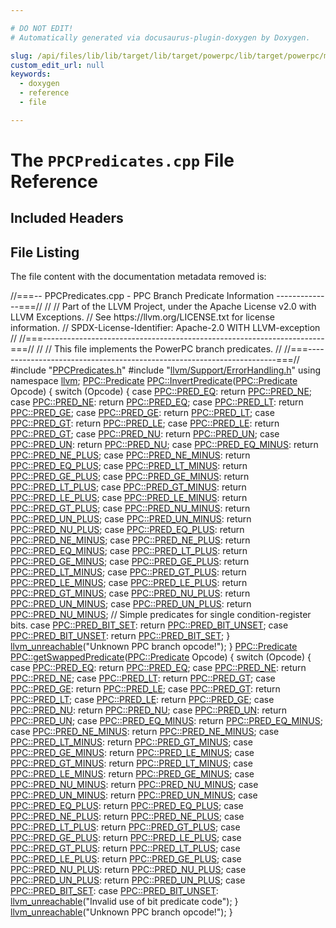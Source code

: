```yaml
---

# DO NOT EDIT!
# Automatically generated via docusaurus-plugin-doxygen by Doxygen.

slug: /api/files/lib/lib/target/lib/target/powerpc/lib/target/powerpc/mctargetdesc/ppcpredicates-cpp
custom_edit_url: null
keywords:
  - doxygen
  - reference
  - file

---
```





# The `PPCPredicates.cpp` File Reference

<DoxygenPage pluginConfig={pluginConfig}>



## Included Headers

<IncludesList>
<IncludesListItem
  filePath="PPCPredicates.h"
  permalink="/docs/api/files/lib/lib/target/lib/target/powerpc/lib/target/powerpc/mctargetdesc/ppcpredicates-h"
  isLocal="true" />
<IncludesListItem
  filePath="llvm/Support/ErrorHandling.h"
  permalink="/docs/api/files/include/include/llvm/include/llvm/support/errorhandling-h"
  isLocal="true" />
</IncludesList>


## File Listing

The file content with the documentation metadata removed is:

<ProgramListing>

<Link id="l00001" /><CodeLine lineNumber="1"><Highlight kind="comment">//===-- PPCPredicates.cpp - PPC Branch Predicate Information --------------===//</Highlight><Highlight kind="normal"></Highlight></CodeLine>
<Link id="l00002" /><CodeLine lineNumber="2"><Highlight kind="normal"></Highlight><Highlight kind="comment">//</Highlight><Highlight kind="normal"></Highlight></CodeLine>
<Link id="l00003" /><CodeLine lineNumber="3"><Highlight kind="normal"></Highlight><Highlight kind="comment">// Part of the LLVM Project, under the Apache License v2.0 with LLVM Exceptions.</Highlight><Highlight kind="normal"></Highlight></CodeLine>
<Link id="l00004" /><CodeLine lineNumber="4"><Highlight kind="normal"></Highlight><Highlight kind="comment">// See https://llvm.org/LICENSE.txt for license information.</Highlight><Highlight kind="normal"></Highlight></CodeLine>
<Link id="l00005" /><CodeLine lineNumber="5"><Highlight kind="normal"></Highlight><Highlight kind="comment">// SPDX-License-Identifier: Apache-2.0 WITH LLVM-exception</Highlight><Highlight kind="normal"></Highlight></CodeLine>
<Link id="l00006" /><CodeLine lineNumber="6"><Highlight kind="normal"></Highlight><Highlight kind="comment">//</Highlight><Highlight kind="normal"></Highlight></CodeLine>
<Link id="l00007" /><CodeLine lineNumber="7"><Highlight kind="normal"></Highlight><Highlight kind="comment">//===----------------------------------------------------------------------===//</Highlight><Highlight kind="normal"></Highlight></CodeLine>
<Link id="l00008" /><CodeLine lineNumber="8"><Highlight kind="normal"></Highlight><Highlight kind="comment">//</Highlight><Highlight kind="normal"></Highlight></CodeLine>
<Link id="l00009" /><CodeLine lineNumber="9"><Highlight kind="normal"></Highlight><Highlight kind="comment">// This file implements the PowerPC branch predicates.</Highlight><Highlight kind="normal"></Highlight></CodeLine>
<Link id="l00010" /><CodeLine lineNumber="10"><Highlight kind="normal"></Highlight><Highlight kind="comment">//</Highlight><Highlight kind="normal"></Highlight></CodeLine>
<Link id="l00011" /><CodeLine lineNumber="11"><Highlight kind="normal"></Highlight><Highlight kind="comment">//===----------------------------------------------------------------------===//</Highlight><Highlight kind="normal"></Highlight></CodeLine>
<Link id="l00012" /><CodeLine lineNumber="12"><Highlight kind="normal"></Highlight></CodeLine>
<Link id="l00013" /><CodeLine lineNumber="13"><Highlight kind="normal"></Highlight><Highlight kind="preprocessor">#include &quot;<a href="/docs/api/files/lib/lib/target/lib/target/powerpc/lib/target/powerpc/mctargetdesc/ppcpredicates-h">PPCPredicates.h</a>&quot;</Highlight><Highlight kind="normal"></Highlight></CodeLine>
<Link id="l00014" /><CodeLine lineNumber="14"><Highlight kind="normal"></Highlight><Highlight kind="preprocessor">#include &quot;<a href="/docs/api/files/include/include/llvm/include/llvm/support/errorhandling-h">llvm/Support/ErrorHandling.h</a>&quot;</Highlight><Highlight kind="normal"></Highlight></CodeLine>
<Link id="l00015" /><CodeLine lineNumber="15"><Highlight kind="normal"></Highlight><Highlight kind="keyword">using namespace </Highlight><Highlight kind="normal"><a href="/docs/api/namespaces/llvm">llvm</a>;</Highlight></CodeLine>
<Link id="l00016" /><CodeLine lineNumber="16"><Highlight kind="normal"></Highlight></CodeLine>
<Link id="l00017" /><CodeLine lineNumber="17"><Highlight kind="normal"><a href="/docs/api/namespaces/llvm/ppc/#a14028f7fe73a11dabc6583510cc0a355">PPC::Predicate</a> <a href="/docs/api/namespaces/llvm/ppc/#a975319b2f772b89387ffea1b1ba1f049">PPC::InvertPredicate</a>(<a href="/docs/api/namespaces/llvm/ppc/#a14028f7fe73a11dabc6583510cc0a355">PPC::Predicate</a> Opcode) &#123;</Highlight></CodeLine>
<Link id="l00018" /><CodeLine lineNumber="18"><Highlight kind="normal">  </Highlight><Highlight kind="keywordflow">switch</Highlight><Highlight kind="normal"> (Opcode) &#123;</Highlight></CodeLine>
<Link id="l00019" /><CodeLine lineNumber="19"><Highlight kind="normal">  </Highlight><Highlight kind="keywordflow">case</Highlight><Highlight kind="normal"> <a href="/docs/api/namespaces/llvm/ppc/#a14028f7fe73a11dabc6583510cc0a355a34be5288a1bb24e5120358395f7f0dc3">PPC::PRED&#95;EQ</a>: </Highlight><Highlight kind="keywordflow">return</Highlight><Highlight kind="normal"> <a href="/docs/api/namespaces/llvm/ppc/#a14028f7fe73a11dabc6583510cc0a355ad9add708b3d9680d64242cf06f448462">PPC::PRED&#95;NE</a>;</Highlight></CodeLine>
<Link id="l00020" /><CodeLine lineNumber="20"><Highlight kind="normal">  </Highlight><Highlight kind="keywordflow">case</Highlight><Highlight kind="normal"> <a href="/docs/api/namespaces/llvm/ppc/#a14028f7fe73a11dabc6583510cc0a355ad9add708b3d9680d64242cf06f448462">PPC::PRED&#95;NE</a>: </Highlight><Highlight kind="keywordflow">return</Highlight><Highlight kind="normal"> <a href="/docs/api/namespaces/llvm/ppc/#a14028f7fe73a11dabc6583510cc0a355a34be5288a1bb24e5120358395f7f0dc3">PPC::PRED&#95;EQ</a>;</Highlight></CodeLine>
<Link id="l00021" /><CodeLine lineNumber="21"><Highlight kind="normal">  </Highlight><Highlight kind="keywordflow">case</Highlight><Highlight kind="normal"> <a href="/docs/api/namespaces/llvm/ppc/#a14028f7fe73a11dabc6583510cc0a355a46cd6e935d7b9cc679d9cb0cf025ae91">PPC::PRED&#95;LT</a>: </Highlight><Highlight kind="keywordflow">return</Highlight><Highlight kind="normal"> <a href="/docs/api/namespaces/llvm/ppc/#a14028f7fe73a11dabc6583510cc0a355a44abec85091b571da2189ac4bd139095">PPC::PRED&#95;GE</a>;</Highlight></CodeLine>
<Link id="l00022" /><CodeLine lineNumber="22"><Highlight kind="normal">  </Highlight><Highlight kind="keywordflow">case</Highlight><Highlight kind="normal"> <a href="/docs/api/namespaces/llvm/ppc/#a14028f7fe73a11dabc6583510cc0a355a44abec85091b571da2189ac4bd139095">PPC::PRED&#95;GE</a>: </Highlight><Highlight kind="keywordflow">return</Highlight><Highlight kind="normal"> <a href="/docs/api/namespaces/llvm/ppc/#a14028f7fe73a11dabc6583510cc0a355a46cd6e935d7b9cc679d9cb0cf025ae91">PPC::PRED&#95;LT</a>;</Highlight></CodeLine>
<Link id="l00023" /><CodeLine lineNumber="23"><Highlight kind="normal">  </Highlight><Highlight kind="keywordflow">case</Highlight><Highlight kind="normal"> <a href="/docs/api/namespaces/llvm/ppc/#a14028f7fe73a11dabc6583510cc0a355a8cd4d49277068c1eab8d4d7c4835b817">PPC::PRED&#95;GT</a>: </Highlight><Highlight kind="keywordflow">return</Highlight><Highlight kind="normal"> <a href="/docs/api/namespaces/llvm/ppc/#a14028f7fe73a11dabc6583510cc0a355ac89b6a30c033abb18a7e81f48b0e3593">PPC::PRED&#95;LE</a>;</Highlight></CodeLine>
<Link id="l00024" /><CodeLine lineNumber="24"><Highlight kind="normal">  </Highlight><Highlight kind="keywordflow">case</Highlight><Highlight kind="normal"> <a href="/docs/api/namespaces/llvm/ppc/#a14028f7fe73a11dabc6583510cc0a355ac89b6a30c033abb18a7e81f48b0e3593">PPC::PRED&#95;LE</a>: </Highlight><Highlight kind="keywordflow">return</Highlight><Highlight kind="normal"> <a href="/docs/api/namespaces/llvm/ppc/#a14028f7fe73a11dabc6583510cc0a355a8cd4d49277068c1eab8d4d7c4835b817">PPC::PRED&#95;GT</a>;</Highlight></CodeLine>
<Link id="l00025" /><CodeLine lineNumber="25"><Highlight kind="normal">  </Highlight><Highlight kind="keywordflow">case</Highlight><Highlight kind="normal"> <a href="/docs/api/namespaces/llvm/ppc/#a14028f7fe73a11dabc6583510cc0a355a94061699653bc6df4c3809c7a4d44ac9">PPC::PRED&#95;NU</a>: </Highlight><Highlight kind="keywordflow">return</Highlight><Highlight kind="normal"> <a href="/docs/api/namespaces/llvm/ppc/#a14028f7fe73a11dabc6583510cc0a355a89f893823745c8d91bb4d7d83e247cb6">PPC::PRED&#95;UN</a>;</Highlight></CodeLine>
<Link id="l00026" /><CodeLine lineNumber="26"><Highlight kind="normal">  </Highlight><Highlight kind="keywordflow">case</Highlight><Highlight kind="normal"> <a href="/docs/api/namespaces/llvm/ppc/#a14028f7fe73a11dabc6583510cc0a355a89f893823745c8d91bb4d7d83e247cb6">PPC::PRED&#95;UN</a>: </Highlight><Highlight kind="keywordflow">return</Highlight><Highlight kind="normal"> <a href="/docs/api/namespaces/llvm/ppc/#a14028f7fe73a11dabc6583510cc0a355a94061699653bc6df4c3809c7a4d44ac9">PPC::PRED&#95;NU</a>;</Highlight></CodeLine>
<Link id="l00027" /><CodeLine lineNumber="27"><Highlight kind="normal">  </Highlight><Highlight kind="keywordflow">case</Highlight><Highlight kind="normal"> <a href="/docs/api/namespaces/llvm/ppc/#a14028f7fe73a11dabc6583510cc0a355ada22e0b2b224aa2dc5e2266546424f39">PPC::PRED&#95;EQ&#95;MINUS</a>: </Highlight><Highlight kind="keywordflow">return</Highlight><Highlight kind="normal"> <a href="/docs/api/namespaces/llvm/ppc/#a14028f7fe73a11dabc6583510cc0a355a7141f86ec6aca10eb4cf8329a20149dc">PPC::PRED&#95;NE&#95;PLUS</a>;</Highlight></CodeLine>
<Link id="l00028" /><CodeLine lineNumber="28"><Highlight kind="normal">  </Highlight><Highlight kind="keywordflow">case</Highlight><Highlight kind="normal"> <a href="/docs/api/namespaces/llvm/ppc/#a14028f7fe73a11dabc6583510cc0a355aaefab7058909f2616746f6d8244a118e">PPC::PRED&#95;NE&#95;MINUS</a>: </Highlight><Highlight kind="keywordflow">return</Highlight><Highlight kind="normal"> <a href="/docs/api/namespaces/llvm/ppc/#a14028f7fe73a11dabc6583510cc0a355ae9f2ac70e132d4184268f6ae4d0ffcf6">PPC::PRED&#95;EQ&#95;PLUS</a>;</Highlight></CodeLine>
<Link id="l00029" /><CodeLine lineNumber="29"><Highlight kind="normal">  </Highlight><Highlight kind="keywordflow">case</Highlight><Highlight kind="normal"> <a href="/docs/api/namespaces/llvm/ppc/#a14028f7fe73a11dabc6583510cc0a355a33e681071c4ec83f4c4cc4855fc1ed1e">PPC::PRED&#95;LT&#95;MINUS</a>: </Highlight><Highlight kind="keywordflow">return</Highlight><Highlight kind="normal"> <a href="/docs/api/namespaces/llvm/ppc/#a14028f7fe73a11dabc6583510cc0a355a2b0d1201213c898ccbbc475b86c296aa">PPC::PRED&#95;GE&#95;PLUS</a>;</Highlight></CodeLine>
<Link id="l00030" /><CodeLine lineNumber="30"><Highlight kind="normal">  </Highlight><Highlight kind="keywordflow">case</Highlight><Highlight kind="normal"> <a href="/docs/api/namespaces/llvm/ppc/#a14028f7fe73a11dabc6583510cc0a355aa0cb1db9aa5842fc89b7590d4a78d22a">PPC::PRED&#95;GE&#95;MINUS</a>: </Highlight><Highlight kind="keywordflow">return</Highlight><Highlight kind="normal"> <a href="/docs/api/namespaces/llvm/ppc/#a14028f7fe73a11dabc6583510cc0a355a5f3291fa021498b6f788f19bf4880b39">PPC::PRED&#95;LT&#95;PLUS</a>;</Highlight></CodeLine>
<Link id="l00031" /><CodeLine lineNumber="31"><Highlight kind="normal">  </Highlight><Highlight kind="keywordflow">case</Highlight><Highlight kind="normal"> <a href="/docs/api/namespaces/llvm/ppc/#a14028f7fe73a11dabc6583510cc0a355ab4bb503de9d2ddcb886c924fbcdc9042">PPC::PRED&#95;GT&#95;MINUS</a>: </Highlight><Highlight kind="keywordflow">return</Highlight><Highlight kind="normal"> <a href="/docs/api/namespaces/llvm/ppc/#a14028f7fe73a11dabc6583510cc0a355a46b241a630995742d2839a44af358923">PPC::PRED&#95;LE&#95;PLUS</a>;</Highlight></CodeLine>
<Link id="l00032" /><CodeLine lineNumber="32"><Highlight kind="normal">  </Highlight><Highlight kind="keywordflow">case</Highlight><Highlight kind="normal"> <a href="/docs/api/namespaces/llvm/ppc/#a14028f7fe73a11dabc6583510cc0a355aa55740b85ae5278b5e206d20eeef303a">PPC::PRED&#95;LE&#95;MINUS</a>: </Highlight><Highlight kind="keywordflow">return</Highlight><Highlight kind="normal"> <a href="/docs/api/namespaces/llvm/ppc/#a14028f7fe73a11dabc6583510cc0a355a8a796e02eaa344b39a352e03938f0680">PPC::PRED&#95;GT&#95;PLUS</a>;</Highlight></CodeLine>
<Link id="l00033" /><CodeLine lineNumber="33"><Highlight kind="normal">  </Highlight><Highlight kind="keywordflow">case</Highlight><Highlight kind="normal"> <a href="/docs/api/namespaces/llvm/ppc/#a14028f7fe73a11dabc6583510cc0a355ac95bcf15367e2c983dc09a5f6dba10f9">PPC::PRED&#95;NU&#95;MINUS</a>: </Highlight><Highlight kind="keywordflow">return</Highlight><Highlight kind="normal"> <a href="/docs/api/namespaces/llvm/ppc/#a14028f7fe73a11dabc6583510cc0a355a7023259b1bc446d1de0f1565deb639c0">PPC::PRED&#95;UN&#95;PLUS</a>;</Highlight></CodeLine>
<Link id="l00034" /><CodeLine lineNumber="34"><Highlight kind="normal">  </Highlight><Highlight kind="keywordflow">case</Highlight><Highlight kind="normal"> <a href="/docs/api/namespaces/llvm/ppc/#a14028f7fe73a11dabc6583510cc0a355a76dfc226a98ea8caf3c545fa54889b19">PPC::PRED&#95;UN&#95;MINUS</a>: </Highlight><Highlight kind="keywordflow">return</Highlight><Highlight kind="normal"> <a href="/docs/api/namespaces/llvm/ppc/#a14028f7fe73a11dabc6583510cc0a355a9867ee23974bb896c049dc26a8b436b2">PPC::PRED&#95;NU&#95;PLUS</a>;</Highlight></CodeLine>
<Link id="l00035" /><CodeLine lineNumber="35"><Highlight kind="normal">  </Highlight><Highlight kind="keywordflow">case</Highlight><Highlight kind="normal"> <a href="/docs/api/namespaces/llvm/ppc/#a14028f7fe73a11dabc6583510cc0a355ae9f2ac70e132d4184268f6ae4d0ffcf6">PPC::PRED&#95;EQ&#95;PLUS</a>: </Highlight><Highlight kind="keywordflow">return</Highlight><Highlight kind="normal"> <a href="/docs/api/namespaces/llvm/ppc/#a14028f7fe73a11dabc6583510cc0a355aaefab7058909f2616746f6d8244a118e">PPC::PRED&#95;NE&#95;MINUS</a>;</Highlight></CodeLine>
<Link id="l00036" /><CodeLine lineNumber="36"><Highlight kind="normal">  </Highlight><Highlight kind="keywordflow">case</Highlight><Highlight kind="normal"> <a href="/docs/api/namespaces/llvm/ppc/#a14028f7fe73a11dabc6583510cc0a355a7141f86ec6aca10eb4cf8329a20149dc">PPC::PRED&#95;NE&#95;PLUS</a>: </Highlight><Highlight kind="keywordflow">return</Highlight><Highlight kind="normal"> <a href="/docs/api/namespaces/llvm/ppc/#a14028f7fe73a11dabc6583510cc0a355ada22e0b2b224aa2dc5e2266546424f39">PPC::PRED&#95;EQ&#95;MINUS</a>;</Highlight></CodeLine>
<Link id="l00037" /><CodeLine lineNumber="37"><Highlight kind="normal">  </Highlight><Highlight kind="keywordflow">case</Highlight><Highlight kind="normal"> <a href="/docs/api/namespaces/llvm/ppc/#a14028f7fe73a11dabc6583510cc0a355a5f3291fa021498b6f788f19bf4880b39">PPC::PRED&#95;LT&#95;PLUS</a>: </Highlight><Highlight kind="keywordflow">return</Highlight><Highlight kind="normal"> <a href="/docs/api/namespaces/llvm/ppc/#a14028f7fe73a11dabc6583510cc0a355aa0cb1db9aa5842fc89b7590d4a78d22a">PPC::PRED&#95;GE&#95;MINUS</a>;</Highlight></CodeLine>
<Link id="l00038" /><CodeLine lineNumber="38"><Highlight kind="normal">  </Highlight><Highlight kind="keywordflow">case</Highlight><Highlight kind="normal"> <a href="/docs/api/namespaces/llvm/ppc/#a14028f7fe73a11dabc6583510cc0a355a2b0d1201213c898ccbbc475b86c296aa">PPC::PRED&#95;GE&#95;PLUS</a>: </Highlight><Highlight kind="keywordflow">return</Highlight><Highlight kind="normal"> <a href="/docs/api/namespaces/llvm/ppc/#a14028f7fe73a11dabc6583510cc0a355a33e681071c4ec83f4c4cc4855fc1ed1e">PPC::PRED&#95;LT&#95;MINUS</a>;</Highlight></CodeLine>
<Link id="l00039" /><CodeLine lineNumber="39"><Highlight kind="normal">  </Highlight><Highlight kind="keywordflow">case</Highlight><Highlight kind="normal"> <a href="/docs/api/namespaces/llvm/ppc/#a14028f7fe73a11dabc6583510cc0a355a8a796e02eaa344b39a352e03938f0680">PPC::PRED&#95;GT&#95;PLUS</a>: </Highlight><Highlight kind="keywordflow">return</Highlight><Highlight kind="normal"> <a href="/docs/api/namespaces/llvm/ppc/#a14028f7fe73a11dabc6583510cc0a355aa55740b85ae5278b5e206d20eeef303a">PPC::PRED&#95;LE&#95;MINUS</a>;</Highlight></CodeLine>
<Link id="l00040" /><CodeLine lineNumber="40"><Highlight kind="normal">  </Highlight><Highlight kind="keywordflow">case</Highlight><Highlight kind="normal"> <a href="/docs/api/namespaces/llvm/ppc/#a14028f7fe73a11dabc6583510cc0a355a46b241a630995742d2839a44af358923">PPC::PRED&#95;LE&#95;PLUS</a>: </Highlight><Highlight kind="keywordflow">return</Highlight><Highlight kind="normal"> <a href="/docs/api/namespaces/llvm/ppc/#a14028f7fe73a11dabc6583510cc0a355ab4bb503de9d2ddcb886c924fbcdc9042">PPC::PRED&#95;GT&#95;MINUS</a>;</Highlight></CodeLine>
<Link id="l00041" /><CodeLine lineNumber="41"><Highlight kind="normal">  </Highlight><Highlight kind="keywordflow">case</Highlight><Highlight kind="normal"> <a href="/docs/api/namespaces/llvm/ppc/#a14028f7fe73a11dabc6583510cc0a355a9867ee23974bb896c049dc26a8b436b2">PPC::PRED&#95;NU&#95;PLUS</a>: </Highlight><Highlight kind="keywordflow">return</Highlight><Highlight kind="normal"> <a href="/docs/api/namespaces/llvm/ppc/#a14028f7fe73a11dabc6583510cc0a355a76dfc226a98ea8caf3c545fa54889b19">PPC::PRED&#95;UN&#95;MINUS</a>;</Highlight></CodeLine>
<Link id="l00042" /><CodeLine lineNumber="42"><Highlight kind="normal">  </Highlight><Highlight kind="keywordflow">case</Highlight><Highlight kind="normal"> <a href="/docs/api/namespaces/llvm/ppc/#a14028f7fe73a11dabc6583510cc0a355a7023259b1bc446d1de0f1565deb639c0">PPC::PRED&#95;UN&#95;PLUS</a>: </Highlight><Highlight kind="keywordflow">return</Highlight><Highlight kind="normal"> <a href="/docs/api/namespaces/llvm/ppc/#a14028f7fe73a11dabc6583510cc0a355ac95bcf15367e2c983dc09a5f6dba10f9">PPC::PRED&#95;NU&#95;MINUS</a>;</Highlight></CodeLine>
<Link id="l00043" /><CodeLine lineNumber="43"><Highlight kind="normal"></Highlight></CodeLine>
<Link id="l00044" /><CodeLine lineNumber="44"><Highlight kind="normal">  </Highlight><Highlight kind="comment">// Simple predicates for single condition-register bits.</Highlight><Highlight kind="normal"></Highlight></CodeLine>
<Link id="l00045" /><CodeLine lineNumber="45"><Highlight kind="normal">  </Highlight><Highlight kind="keywordflow">case</Highlight><Highlight kind="normal"> <a href="/docs/api/namespaces/llvm/ppc/#a14028f7fe73a11dabc6583510cc0a355a3382a0bee0f471ebce5e57f6cbdc91d6">PPC::PRED&#95;BIT&#95;SET</a>:   </Highlight><Highlight kind="keywordflow">return</Highlight><Highlight kind="normal"> <a href="/docs/api/namespaces/llvm/ppc/#a14028f7fe73a11dabc6583510cc0a355aa3aa5d66d33f7c07c2932141ad4c4b67">PPC::PRED&#95;BIT&#95;UNSET</a>;</Highlight></CodeLine>
<Link id="l00046" /><CodeLine lineNumber="46"><Highlight kind="normal">  </Highlight><Highlight kind="keywordflow">case</Highlight><Highlight kind="normal"> <a href="/docs/api/namespaces/llvm/ppc/#a14028f7fe73a11dabc6583510cc0a355aa3aa5d66d33f7c07c2932141ad4c4b67">PPC::PRED&#95;BIT&#95;UNSET</a>: </Highlight><Highlight kind="keywordflow">return</Highlight><Highlight kind="normal"> <a href="/docs/api/namespaces/llvm/ppc/#a14028f7fe73a11dabc6583510cc0a355a3382a0bee0f471ebce5e57f6cbdc91d6">PPC::PRED&#95;BIT&#95;SET</a>;</Highlight></CodeLine>
<Link id="l00047" /><CodeLine lineNumber="47"><Highlight kind="normal">  &#125;</Highlight></CodeLine>
<Link id="l00048" /><CodeLine lineNumber="48"><Highlight kind="normal">  <a href="/docs/api/files/include/include/llvm/include/llvm/support/errorhandling-h/#ace243f5c25697a1107cce46626b3dc94">llvm&#95;unreachable</a>(</Highlight><Highlight kind="stringliteral">&quot;Unknown PPC branch opcode!&quot;</Highlight><Highlight kind="normal">);</Highlight></CodeLine>
<Link id="l00049" /><CodeLine lineNumber="49"><Highlight kind="normal">&#125;</Highlight></CodeLine>
<Link id="l00050" /><CodeLine lineNumber="50"><Highlight kind="normal"></Highlight></CodeLine>
<Link id="l00051" /><CodeLine lineNumber="51"><Highlight kind="normal"><a href="/docs/api/namespaces/llvm/ppc/#a14028f7fe73a11dabc6583510cc0a355">PPC::Predicate</a> <a href="/docs/api/namespaces/llvm/ppc/#a12c2165ec169065a665bc3a9fcacea89">PPC::getSwappedPredicate</a>(<a href="/docs/api/namespaces/llvm/ppc/#a14028f7fe73a11dabc6583510cc0a355">PPC::Predicate</a> Opcode) &#123;</Highlight></CodeLine>
<Link id="l00052" /><CodeLine lineNumber="52"><Highlight kind="normal">  </Highlight><Highlight kind="keywordflow">switch</Highlight><Highlight kind="normal"> (Opcode) &#123;</Highlight></CodeLine>
<Link id="l00053" /><CodeLine lineNumber="53"><Highlight kind="normal">  </Highlight><Highlight kind="keywordflow">case</Highlight><Highlight kind="normal"> <a href="/docs/api/namespaces/llvm/ppc/#a14028f7fe73a11dabc6583510cc0a355a34be5288a1bb24e5120358395f7f0dc3">PPC::PRED&#95;EQ</a>: </Highlight><Highlight kind="keywordflow">return</Highlight><Highlight kind="normal"> <a href="/docs/api/namespaces/llvm/ppc/#a14028f7fe73a11dabc6583510cc0a355a34be5288a1bb24e5120358395f7f0dc3">PPC::PRED&#95;EQ</a>;</Highlight></CodeLine>
<Link id="l00054" /><CodeLine lineNumber="54"><Highlight kind="normal">  </Highlight><Highlight kind="keywordflow">case</Highlight><Highlight kind="normal"> <a href="/docs/api/namespaces/llvm/ppc/#a14028f7fe73a11dabc6583510cc0a355ad9add708b3d9680d64242cf06f448462">PPC::PRED&#95;NE</a>: </Highlight><Highlight kind="keywordflow">return</Highlight><Highlight kind="normal"> <a href="/docs/api/namespaces/llvm/ppc/#a14028f7fe73a11dabc6583510cc0a355ad9add708b3d9680d64242cf06f448462">PPC::PRED&#95;NE</a>;</Highlight></CodeLine>
<Link id="l00055" /><CodeLine lineNumber="55"><Highlight kind="normal">  </Highlight><Highlight kind="keywordflow">case</Highlight><Highlight kind="normal"> <a href="/docs/api/namespaces/llvm/ppc/#a14028f7fe73a11dabc6583510cc0a355a46cd6e935d7b9cc679d9cb0cf025ae91">PPC::PRED&#95;LT</a>: </Highlight><Highlight kind="keywordflow">return</Highlight><Highlight kind="normal"> <a href="/docs/api/namespaces/llvm/ppc/#a14028f7fe73a11dabc6583510cc0a355a8cd4d49277068c1eab8d4d7c4835b817">PPC::PRED&#95;GT</a>;</Highlight></CodeLine>
<Link id="l00056" /><CodeLine lineNumber="56"><Highlight kind="normal">  </Highlight><Highlight kind="keywordflow">case</Highlight><Highlight kind="normal"> <a href="/docs/api/namespaces/llvm/ppc/#a14028f7fe73a11dabc6583510cc0a355a44abec85091b571da2189ac4bd139095">PPC::PRED&#95;GE</a>: </Highlight><Highlight kind="keywordflow">return</Highlight><Highlight kind="normal"> <a href="/docs/api/namespaces/llvm/ppc/#a14028f7fe73a11dabc6583510cc0a355ac89b6a30c033abb18a7e81f48b0e3593">PPC::PRED&#95;LE</a>;</Highlight></CodeLine>
<Link id="l00057" /><CodeLine lineNumber="57"><Highlight kind="normal">  </Highlight><Highlight kind="keywordflow">case</Highlight><Highlight kind="normal"> <a href="/docs/api/namespaces/llvm/ppc/#a14028f7fe73a11dabc6583510cc0a355a8cd4d49277068c1eab8d4d7c4835b817">PPC::PRED&#95;GT</a>: </Highlight><Highlight kind="keywordflow">return</Highlight><Highlight kind="normal"> <a href="/docs/api/namespaces/llvm/ppc/#a14028f7fe73a11dabc6583510cc0a355a46cd6e935d7b9cc679d9cb0cf025ae91">PPC::PRED&#95;LT</a>;</Highlight></CodeLine>
<Link id="l00058" /><CodeLine lineNumber="58"><Highlight kind="normal">  </Highlight><Highlight kind="keywordflow">case</Highlight><Highlight kind="normal"> <a href="/docs/api/namespaces/llvm/ppc/#a14028f7fe73a11dabc6583510cc0a355ac89b6a30c033abb18a7e81f48b0e3593">PPC::PRED&#95;LE</a>: </Highlight><Highlight kind="keywordflow">return</Highlight><Highlight kind="normal"> <a href="/docs/api/namespaces/llvm/ppc/#a14028f7fe73a11dabc6583510cc0a355a44abec85091b571da2189ac4bd139095">PPC::PRED&#95;GE</a>;</Highlight></CodeLine>
<Link id="l00059" /><CodeLine lineNumber="59"><Highlight kind="normal">  </Highlight><Highlight kind="keywordflow">case</Highlight><Highlight kind="normal"> <a href="/docs/api/namespaces/llvm/ppc/#a14028f7fe73a11dabc6583510cc0a355a94061699653bc6df4c3809c7a4d44ac9">PPC::PRED&#95;NU</a>: </Highlight><Highlight kind="keywordflow">return</Highlight><Highlight kind="normal"> <a href="/docs/api/namespaces/llvm/ppc/#a14028f7fe73a11dabc6583510cc0a355a94061699653bc6df4c3809c7a4d44ac9">PPC::PRED&#95;NU</a>;</Highlight></CodeLine>
<Link id="l00060" /><CodeLine lineNumber="60"><Highlight kind="normal">  </Highlight><Highlight kind="keywordflow">case</Highlight><Highlight kind="normal"> <a href="/docs/api/namespaces/llvm/ppc/#a14028f7fe73a11dabc6583510cc0a355a89f893823745c8d91bb4d7d83e247cb6">PPC::PRED&#95;UN</a>: </Highlight><Highlight kind="keywordflow">return</Highlight><Highlight kind="normal"> <a href="/docs/api/namespaces/llvm/ppc/#a14028f7fe73a11dabc6583510cc0a355a89f893823745c8d91bb4d7d83e247cb6">PPC::PRED&#95;UN</a>;</Highlight></CodeLine>
<Link id="l00061" /><CodeLine lineNumber="61"><Highlight kind="normal">  </Highlight><Highlight kind="keywordflow">case</Highlight><Highlight kind="normal"> <a href="/docs/api/namespaces/llvm/ppc/#a14028f7fe73a11dabc6583510cc0a355ada22e0b2b224aa2dc5e2266546424f39">PPC::PRED&#95;EQ&#95;MINUS</a>: </Highlight><Highlight kind="keywordflow">return</Highlight><Highlight kind="normal"> <a href="/docs/api/namespaces/llvm/ppc/#a14028f7fe73a11dabc6583510cc0a355ada22e0b2b224aa2dc5e2266546424f39">PPC::PRED&#95;EQ&#95;MINUS</a>;</Highlight></CodeLine>
<Link id="l00062" /><CodeLine lineNumber="62"><Highlight kind="normal">  </Highlight><Highlight kind="keywordflow">case</Highlight><Highlight kind="normal"> <a href="/docs/api/namespaces/llvm/ppc/#a14028f7fe73a11dabc6583510cc0a355aaefab7058909f2616746f6d8244a118e">PPC::PRED&#95;NE&#95;MINUS</a>: </Highlight><Highlight kind="keywordflow">return</Highlight><Highlight kind="normal"> <a href="/docs/api/namespaces/llvm/ppc/#a14028f7fe73a11dabc6583510cc0a355aaefab7058909f2616746f6d8244a118e">PPC::PRED&#95;NE&#95;MINUS</a>;</Highlight></CodeLine>
<Link id="l00063" /><CodeLine lineNumber="63"><Highlight kind="normal">  </Highlight><Highlight kind="keywordflow">case</Highlight><Highlight kind="normal"> <a href="/docs/api/namespaces/llvm/ppc/#a14028f7fe73a11dabc6583510cc0a355a33e681071c4ec83f4c4cc4855fc1ed1e">PPC::PRED&#95;LT&#95;MINUS</a>: </Highlight><Highlight kind="keywordflow">return</Highlight><Highlight kind="normal"> <a href="/docs/api/namespaces/llvm/ppc/#a14028f7fe73a11dabc6583510cc0a355ab4bb503de9d2ddcb886c924fbcdc9042">PPC::PRED&#95;GT&#95;MINUS</a>;</Highlight></CodeLine>
<Link id="l00064" /><CodeLine lineNumber="64"><Highlight kind="normal">  </Highlight><Highlight kind="keywordflow">case</Highlight><Highlight kind="normal"> <a href="/docs/api/namespaces/llvm/ppc/#a14028f7fe73a11dabc6583510cc0a355aa0cb1db9aa5842fc89b7590d4a78d22a">PPC::PRED&#95;GE&#95;MINUS</a>: </Highlight><Highlight kind="keywordflow">return</Highlight><Highlight kind="normal"> <a href="/docs/api/namespaces/llvm/ppc/#a14028f7fe73a11dabc6583510cc0a355aa55740b85ae5278b5e206d20eeef303a">PPC::PRED&#95;LE&#95;MINUS</a>;</Highlight></CodeLine>
<Link id="l00065" /><CodeLine lineNumber="65"><Highlight kind="normal">  </Highlight><Highlight kind="keywordflow">case</Highlight><Highlight kind="normal"> <a href="/docs/api/namespaces/llvm/ppc/#a14028f7fe73a11dabc6583510cc0a355ab4bb503de9d2ddcb886c924fbcdc9042">PPC::PRED&#95;GT&#95;MINUS</a>: </Highlight><Highlight kind="keywordflow">return</Highlight><Highlight kind="normal"> <a href="/docs/api/namespaces/llvm/ppc/#a14028f7fe73a11dabc6583510cc0a355a33e681071c4ec83f4c4cc4855fc1ed1e">PPC::PRED&#95;LT&#95;MINUS</a>;</Highlight></CodeLine>
<Link id="l00066" /><CodeLine lineNumber="66"><Highlight kind="normal">  </Highlight><Highlight kind="keywordflow">case</Highlight><Highlight kind="normal"> <a href="/docs/api/namespaces/llvm/ppc/#a14028f7fe73a11dabc6583510cc0a355aa55740b85ae5278b5e206d20eeef303a">PPC::PRED&#95;LE&#95;MINUS</a>: </Highlight><Highlight kind="keywordflow">return</Highlight><Highlight kind="normal"> <a href="/docs/api/namespaces/llvm/ppc/#a14028f7fe73a11dabc6583510cc0a355aa0cb1db9aa5842fc89b7590d4a78d22a">PPC::PRED&#95;GE&#95;MINUS</a>;</Highlight></CodeLine>
<Link id="l00067" /><CodeLine lineNumber="67"><Highlight kind="normal">  </Highlight><Highlight kind="keywordflow">case</Highlight><Highlight kind="normal"> <a href="/docs/api/namespaces/llvm/ppc/#a14028f7fe73a11dabc6583510cc0a355ac95bcf15367e2c983dc09a5f6dba10f9">PPC::PRED&#95;NU&#95;MINUS</a>: </Highlight><Highlight kind="keywordflow">return</Highlight><Highlight kind="normal"> <a href="/docs/api/namespaces/llvm/ppc/#a14028f7fe73a11dabc6583510cc0a355ac95bcf15367e2c983dc09a5f6dba10f9">PPC::PRED&#95;NU&#95;MINUS</a>;</Highlight></CodeLine>
<Link id="l00068" /><CodeLine lineNumber="68"><Highlight kind="normal">  </Highlight><Highlight kind="keywordflow">case</Highlight><Highlight kind="normal"> <a href="/docs/api/namespaces/llvm/ppc/#a14028f7fe73a11dabc6583510cc0a355a76dfc226a98ea8caf3c545fa54889b19">PPC::PRED&#95;UN&#95;MINUS</a>: </Highlight><Highlight kind="keywordflow">return</Highlight><Highlight kind="normal"> <a href="/docs/api/namespaces/llvm/ppc/#a14028f7fe73a11dabc6583510cc0a355a76dfc226a98ea8caf3c545fa54889b19">PPC::PRED&#95;UN&#95;MINUS</a>;</Highlight></CodeLine>
<Link id="l00069" /><CodeLine lineNumber="69"><Highlight kind="normal">  </Highlight><Highlight kind="keywordflow">case</Highlight><Highlight kind="normal"> <a href="/docs/api/namespaces/llvm/ppc/#a14028f7fe73a11dabc6583510cc0a355ae9f2ac70e132d4184268f6ae4d0ffcf6">PPC::PRED&#95;EQ&#95;PLUS</a>: </Highlight><Highlight kind="keywordflow">return</Highlight><Highlight kind="normal"> <a href="/docs/api/namespaces/llvm/ppc/#a14028f7fe73a11dabc6583510cc0a355ae9f2ac70e132d4184268f6ae4d0ffcf6">PPC::PRED&#95;EQ&#95;PLUS</a>;</Highlight></CodeLine>
<Link id="l00070" /><CodeLine lineNumber="70"><Highlight kind="normal">  </Highlight><Highlight kind="keywordflow">case</Highlight><Highlight kind="normal"> <a href="/docs/api/namespaces/llvm/ppc/#a14028f7fe73a11dabc6583510cc0a355a7141f86ec6aca10eb4cf8329a20149dc">PPC::PRED&#95;NE&#95;PLUS</a>: </Highlight><Highlight kind="keywordflow">return</Highlight><Highlight kind="normal"> <a href="/docs/api/namespaces/llvm/ppc/#a14028f7fe73a11dabc6583510cc0a355a7141f86ec6aca10eb4cf8329a20149dc">PPC::PRED&#95;NE&#95;PLUS</a>;</Highlight></CodeLine>
<Link id="l00071" /><CodeLine lineNumber="71"><Highlight kind="normal">  </Highlight><Highlight kind="keywordflow">case</Highlight><Highlight kind="normal"> <a href="/docs/api/namespaces/llvm/ppc/#a14028f7fe73a11dabc6583510cc0a355a5f3291fa021498b6f788f19bf4880b39">PPC::PRED&#95;LT&#95;PLUS</a>: </Highlight><Highlight kind="keywordflow">return</Highlight><Highlight kind="normal"> <a href="/docs/api/namespaces/llvm/ppc/#a14028f7fe73a11dabc6583510cc0a355a8a796e02eaa344b39a352e03938f0680">PPC::PRED&#95;GT&#95;PLUS</a>;</Highlight></CodeLine>
<Link id="l00072" /><CodeLine lineNumber="72"><Highlight kind="normal">  </Highlight><Highlight kind="keywordflow">case</Highlight><Highlight kind="normal"> <a href="/docs/api/namespaces/llvm/ppc/#a14028f7fe73a11dabc6583510cc0a355a2b0d1201213c898ccbbc475b86c296aa">PPC::PRED&#95;GE&#95;PLUS</a>: </Highlight><Highlight kind="keywordflow">return</Highlight><Highlight kind="normal"> <a href="/docs/api/namespaces/llvm/ppc/#a14028f7fe73a11dabc6583510cc0a355a46b241a630995742d2839a44af358923">PPC::PRED&#95;LE&#95;PLUS</a>;</Highlight></CodeLine>
<Link id="l00073" /><CodeLine lineNumber="73"><Highlight kind="normal">  </Highlight><Highlight kind="keywordflow">case</Highlight><Highlight kind="normal"> <a href="/docs/api/namespaces/llvm/ppc/#a14028f7fe73a11dabc6583510cc0a355a8a796e02eaa344b39a352e03938f0680">PPC::PRED&#95;GT&#95;PLUS</a>: </Highlight><Highlight kind="keywordflow">return</Highlight><Highlight kind="normal"> <a href="/docs/api/namespaces/llvm/ppc/#a14028f7fe73a11dabc6583510cc0a355a5f3291fa021498b6f788f19bf4880b39">PPC::PRED&#95;LT&#95;PLUS</a>;</Highlight></CodeLine>
<Link id="l00074" /><CodeLine lineNumber="74"><Highlight kind="normal">  </Highlight><Highlight kind="keywordflow">case</Highlight><Highlight kind="normal"> <a href="/docs/api/namespaces/llvm/ppc/#a14028f7fe73a11dabc6583510cc0a355a46b241a630995742d2839a44af358923">PPC::PRED&#95;LE&#95;PLUS</a>: </Highlight><Highlight kind="keywordflow">return</Highlight><Highlight kind="normal"> <a href="/docs/api/namespaces/llvm/ppc/#a14028f7fe73a11dabc6583510cc0a355a2b0d1201213c898ccbbc475b86c296aa">PPC::PRED&#95;GE&#95;PLUS</a>;</Highlight></CodeLine>
<Link id="l00075" /><CodeLine lineNumber="75"><Highlight kind="normal">  </Highlight><Highlight kind="keywordflow">case</Highlight><Highlight kind="normal"> <a href="/docs/api/namespaces/llvm/ppc/#a14028f7fe73a11dabc6583510cc0a355a9867ee23974bb896c049dc26a8b436b2">PPC::PRED&#95;NU&#95;PLUS</a>: </Highlight><Highlight kind="keywordflow">return</Highlight><Highlight kind="normal"> <a href="/docs/api/namespaces/llvm/ppc/#a14028f7fe73a11dabc6583510cc0a355a9867ee23974bb896c049dc26a8b436b2">PPC::PRED&#95;NU&#95;PLUS</a>;</Highlight></CodeLine>
<Link id="l00076" /><CodeLine lineNumber="76"><Highlight kind="normal">  </Highlight><Highlight kind="keywordflow">case</Highlight><Highlight kind="normal"> <a href="/docs/api/namespaces/llvm/ppc/#a14028f7fe73a11dabc6583510cc0a355a7023259b1bc446d1de0f1565deb639c0">PPC::PRED&#95;UN&#95;PLUS</a>: </Highlight><Highlight kind="keywordflow">return</Highlight><Highlight kind="normal"> <a href="/docs/api/namespaces/llvm/ppc/#a14028f7fe73a11dabc6583510cc0a355a7023259b1bc446d1de0f1565deb639c0">PPC::PRED&#95;UN&#95;PLUS</a>;</Highlight></CodeLine>
<Link id="l00077" /><CodeLine lineNumber="77"><Highlight kind="normal"></Highlight></CodeLine>
<Link id="l00078" /><CodeLine lineNumber="78"><Highlight kind="normal">  </Highlight><Highlight kind="keywordflow">case</Highlight><Highlight kind="normal"> <a href="/docs/api/namespaces/llvm/ppc/#a14028f7fe73a11dabc6583510cc0a355a3382a0bee0f471ebce5e57f6cbdc91d6">PPC::PRED&#95;BIT&#95;SET</a>:</Highlight></CodeLine>
<Link id="l00079" /><CodeLine lineNumber="79"><Highlight kind="normal">  </Highlight><Highlight kind="keywordflow">case</Highlight><Highlight kind="normal"> <a href="/docs/api/namespaces/llvm/ppc/#a14028f7fe73a11dabc6583510cc0a355aa3aa5d66d33f7c07c2932141ad4c4b67">PPC::PRED&#95;BIT&#95;UNSET</a>:</Highlight></CodeLine>
<Link id="l00080" /><CodeLine lineNumber="80"><Highlight kind="normal">    <a href="/docs/api/files/include/include/llvm/include/llvm/support/errorhandling-h/#ace243f5c25697a1107cce46626b3dc94">llvm&#95;unreachable</a>(</Highlight><Highlight kind="stringliteral">&quot;Invalid use of bit predicate code&quot;</Highlight><Highlight kind="normal">);</Highlight></CodeLine>
<Link id="l00081" /><CodeLine lineNumber="81"><Highlight kind="normal">  &#125;</Highlight></CodeLine>
<Link id="l00082" /><CodeLine lineNumber="82"><Highlight kind="normal">  <a href="/docs/api/files/include/include/llvm/include/llvm/support/errorhandling-h/#ace243f5c25697a1107cce46626b3dc94">llvm&#95;unreachable</a>(</Highlight><Highlight kind="stringliteral">&quot;Unknown PPC branch opcode!&quot;</Highlight><Highlight kind="normal">);</Highlight></CodeLine>
<Link id="l00083" /><CodeLine lineNumber="83"><Highlight kind="normal">&#125;</Highlight></CodeLine>
<Link id="l00084" /><CodeLine lineNumber="84"><Highlight kind="normal"></Highlight></CodeLine>

</ProgramListing>

</DoxygenPage>
